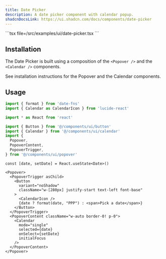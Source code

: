```yaml
---
title: Date Picker
description: A date picker component with calendar popup.
shadcnDocsLink: https://ui.shadcn.com/docs/components/date-picker
---
```


<ComponentPreview component="date-picker">
  ```tsx file=<rootDir>/src/examples/ui/date-picker.tsx
  ```
</ComponentPreview>

## Installation

The Date Picker is built using a composition of the `<Popover />` and the `<Calendar />` components.

See installation instructions for the <Link href="/docs/popover">Popover</Link> and the <Link href="/docs/calendar">Calendar</Link> components.

## Usage

```ts
import { format } from 'date-fns'
import { Calendar as CalendarIcon } from 'lucide-react'

import * as React from 'react'

import { Button } from '@/components/ui/button'
import { Calendar } from '@/components/ui/calendar'
import {
  Popover,
  PopoverContent,
  PopoverTrigger,
} from '@/components/ui/popover'
```

```tsx
const [date, setDate] = React.useState<Date>()
```

```tsx
<Popover>
  <PopoverTrigger asChild>
    <Button
      variant="noShadow"
      className="w-[280px] justify-start text-left font-base"
    >
      <CalendarIcon />
      {date ? format(date, "PPP") : <span>Pick a date</span>}
    </Button>
  </PopoverTrigger>
  <PopoverContent className="w-auto border-0! p-0">
    <Calendar
      mode="single"
      selected={date}
      onSelect={setDate}
      initialFocus
    />
  </PopoverContent>
</Popover>
```